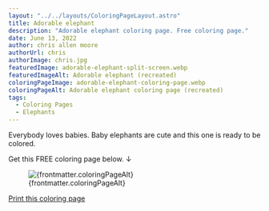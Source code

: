 ```yaml
---
layout: "../../layouts/ColoringPageLayout.astro"
title: Adorable elephant
description: "Adorable elephant coloring page. Free coloring page."
date: June 13, 2022
author: chris allen moore
authorUrl: chris
authorImage: chris.jpg
featuredImage: adorable-elephant-split-screen.webp
featuredImageAlt: Adorable elephant (recreated)
coloringPageImage: adorable-elephant-coloring-page.webp
coloringPageAlt: Adorable elephant coloring page (recreated)
tags:
  - Coloring Pages
  - Elephants
---
```


Everybody loves babies. Baby elephants are cute and this one is ready to be colored.

Get this FREE coloring page below. ↓

<figure class="text-center mt-0">
  <img
    src={`/images/coloring-pages/${frontmatter.coloringPageImage}`}
    alt={frontmatter.coloringPageAlt}
    class="w-full"
  />
  <figcaption class="text-sm">{frontmatter.coloringPageAlt}</figcaption>
</figure>

<div class="text-center">
  <a
    target="_blank"
    href={`/images/coloring-pages/${frontmatter.coloringPageImage}/`}
    class="no-underline bg-paradiso-600 hover:bg-paradiso-700 text-white py-4 px-5 rounded-full leading-normal"
  >
    <span>Print this coloring page</span>
  </a>
</div>
